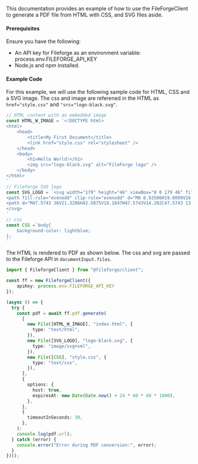 This documentation provides an example of how to use the FileForgeClient to generate a PDF file from HTML with CSS, and SVG files aside.

#### Prerequisites

Ensure you have the following:

- An API key for Fileforge as an environment variable: process.env.FILEFORGE_API_KEY
- Node.js and npm installed.

#### Example Code

For this  example, we will use the following sample code for HTML, CSS and a SVG image.
The css and image are referened in the HTML as `href="style.css"` and `"src="logo-black.svg"`.

```typescript
// HTML content with an embedded image
const HTML_W_IMAGE = `<!DOCTYPE html>
<html>
    <head>
        <title>My First Document</title>
        <link href="style.css" rel="stylesheet" />
    </head>
    <body>
        <h1>Hello World!</h1>
        <img src="logo-black.svg" alt="FileForge logo" />
    </body>
</html>
`
// Fileforge SVG logo
const SVG_LOGO = `<svg width="179" height="46" viewBox="0 0 179 46" fill="none" xmlns="http://www.w3.org/2000/svg">
<path fill-rule="evenodd" clip-rule="evenodd" d="M0 6.93506H19.0099V16.1581H9.78689V19.4892H22.341V6.93506H32.13V39.0651H0V6.93506ZM13.1059 39.0631V29.84H22.329V26.509H9.77488V39.0631H13.1059Z" fill="black"/>
<path d="M47.5743 36V21.3286H42.5875V18.1847H47.5743V14.282C47.5743 13.1979 47.8996 12.3306 48.55 11.6801C49.2005 11.0297 50.0678 10.7044 51.1519 10.7044H55.4882V13.8483H52.3444C51.6457 13.8483 51.2964 14.2097 51.2964 14.9324V18.1847H59.2826V21.3286H51.2964V36H47.5743ZM59.2826 36V18.1847H63.0046V36H59.2826ZM61.1617 15.872C60.4389 15.872 59.8246 15.6431 59.3187 15.1854C58.8369 14.7035 58.596 14.0892 58.596 13.3424C58.596 12.5715 58.8369 11.9572 59.3187 11.4994C59.8246 11.0417 60.4389 10.8128 61.1617 10.8128C61.8844 10.8128 62.4867 11.0417 62.9685 11.4994C63.4744 11.9572 63.7274 12.5715 63.7274 13.3424C63.7274 14.0892 63.4744 14.7035 62.9685 15.1854C62.4867 15.6431 61.8844 15.872 61.1617 15.872ZM66.6894 36V10.7044H70.4115V36H66.6894ZM82.2953 36.5059C80.4885 36.5059 78.9105 36.1325 77.5614 35.3857C76.2123 34.6148 75.1523 33.5427 74.3814 32.1695C73.6346 30.7722 73.2612 29.1582 73.2612 27.3272V26.8936C73.2612 25.0386 73.6346 23.4245 74.3814 22.0513C75.1283 20.654 76.1642 19.582 77.4892 18.8352C78.8383 18.0642 80.3921 17.6788 82.1508 17.6788C83.8612 17.6788 85.3549 18.0642 86.6317 18.8352C87.9326 19.582 88.9444 20.6299 89.6672 21.979C90.3899 23.3281 90.7513 24.9061 90.7513 26.7129V28.1222H77.0555C77.1037 29.6882 77.6217 30.9409 78.6094 31.8804C79.6212 32.7959 80.874 33.2536 82.3676 33.2536C83.7649 33.2536 84.8128 32.9404 85.5115 32.3141C86.2342 31.6877 86.7883 30.965 87.1738 30.1459L90.2454 31.7359C89.9081 32.4104 89.4142 33.1211 88.7638 33.8679C88.1374 34.6148 87.3063 35.2411 86.2703 35.747C85.2344 36.253 83.9094 36.5059 82.2953 36.5059ZM77.0917 25.2675H86.9569C86.8606 23.9184 86.3788 22.8704 85.5115 22.1236C84.6442 21.3527 83.5119 20.9672 82.1146 20.9672C80.7174 20.9672 79.573 21.3527 78.6817 22.1236C77.8144 22.8704 77.2844 23.9184 77.0917 25.2675ZM95.9705 36V21.3286H90.9836V18.1847H95.9705V14.282C95.9705 13.1979 96.2957 12.3306 96.9461 11.6801C97.5966 11.0297 98.4639 10.7044 99.548 10.7044H104.137V13.8483H100.74C100.042 13.8483 99.6925 14.2097 99.6925 14.9324V18.1847H104.824V21.3286H99.6925V36H95.9705ZM114.434 36.5059C112.652 36.5059 111.062 36.1445 109.664 35.4218C108.291 34.675 107.207 33.615 106.412 32.2418C105.617 30.8686 105.219 29.2425 105.219 27.3634V26.8213C105.219 24.9422 105.617 23.3281 106.412 21.979C107.207 20.6058 108.291 19.5458 109.664 18.799C111.062 18.0522 112.652 17.6788 114.434 17.6788C116.217 17.6788 117.807 18.0522 119.204 18.799C120.602 19.5458 121.698 20.6058 122.493 21.979C123.288 23.3281 123.685 24.9422 123.685 26.8213V27.3634C123.685 29.2425 123.288 30.8686 122.493 32.2418C121.698 33.615 120.602 34.675 119.204 35.4218C117.807 36.1445 116.217 36.5059 114.434 36.5059ZM114.434 33.1814C116.072 33.1814 117.397 32.6634 118.409 31.6275C119.445 30.5675 119.963 29.11 119.963 27.255V26.9297C119.963 25.0747 119.457 23.6293 118.445 22.5934C117.434 21.5333 116.097 21.0033 114.434 21.0033C112.82 21.0033 111.495 21.5333 110.459 22.5934C109.447 23.6293 108.941 25.0747 108.941 26.9297V27.255C108.941 29.11 109.447 30.5675 110.459 31.6275C111.495 32.6634 112.82 33.1814 114.434 33.1814ZM126.512 36V18.1847H130.162V20.2806H130.74C131.029 19.5338 131.487 18.9917 132.113 18.6545C132.764 18.2931 133.559 18.1124 134.498 18.1124H136.631V21.4731H134.354C133.149 21.4731 132.162 21.8104 131.391 22.4849C130.62 23.1354 130.234 24.1472 130.234 25.5204V36H126.512ZM137.178 27.1827V26.6406C137.178 24.7615 137.551 23.1595 138.298 21.8345C139.069 20.5095 140.081 19.4856 141.333 18.7629C142.586 18.0401 143.959 17.6788 145.453 17.6788C147.187 17.6788 148.512 18.004 149.428 18.6545C150.367 19.3049 151.054 20.0036 151.488 20.7504H152.066V18.1847H155.68V39.6498C155.68 40.7339 155.354 41.6012 154.704 42.2516C154.078 42.9021 153.21 43.2273 152.102 43.2273H140.105V39.975H150.946C151.644 39.975 151.994 39.6137 151.994 38.8909V33.2175H151.415C151.15 33.6511 150.777 34.0968 150.295 34.5545C149.813 35.0123 149.175 35.3857 148.38 35.6748C147.609 35.9639 146.633 36.1084 145.453 36.1084C143.959 36.1084 142.574 35.7591 141.297 35.0605C140.044 34.3377 139.045 33.3139 138.298 31.9888C137.551 30.6397 137.178 29.0377 137.178 27.1827ZM146.465 32.8561C148.079 32.8561 149.404 32.3502 150.44 31.3384C151.5 30.3025 152.03 28.8811 152.03 27.0743V26.7491C152.03 24.894 151.512 23.4727 150.476 22.4849C149.44 21.4731 148.103 20.9672 146.465 20.9672C144.875 20.9672 143.55 21.4731 142.49 22.4849C141.454 23.4727 140.936 24.894 140.936 26.7491V27.0743C140.936 28.8811 141.454 30.3025 142.49 31.3384C143.55 32.3502 144.875 32.8561 146.465 32.8561ZM167.52 36.5059C165.713 36.5059 164.135 36.1325 162.786 35.3857C161.437 34.6148 160.377 33.5427 159.606 32.1695C158.859 30.7722 158.486 29.1582 158.486 27.3272V26.8936C158.486 25.0386 158.859 23.4245 159.606 22.0513C160.353 20.654 161.388 19.582 162.713 18.8352C164.063 18.0642 165.616 17.6788 167.375 17.6788C169.086 17.6788 170.579 18.0642 171.856 18.8352C173.157 19.582 174.169 20.6299 174.891 21.979C175.614 23.3281 175.976 24.9061 175.976 26.7129V28.1222H162.28C162.328 29.6882 162.846 30.9409 163.834 31.8804C164.846 32.7959 166.098 33.2536 167.592 33.2536C168.989 33.2536 170.037 32.9404 170.736 32.3141C171.459 31.6877 172.013 30.965 172.398 30.1459L175.47 31.7359C175.132 32.4104 174.639 33.1211 173.988 33.8679C173.362 34.6148 172.531 35.2411 171.495 35.747C170.459 36.253 169.134 36.5059 167.52 36.5059ZM162.316 25.2675H172.181C172.085 23.9184 171.603 22.8704 170.736 22.1236C169.869 21.3527 168.736 20.9672 167.339 20.9672C165.942 20.9672 164.797 21.3527 163.906 22.1236C163.039 22.8704 162.509 23.9184 162.316 25.2675Z" fill="black"/>
</svg>
`
// css
const CSS =`body{
    background-color: lightblue;
};
`
```

The HTML is rendered to PDF as shown below.
The css and svg are passed to the Fileforge API in `documentInput.files`.

```typescript
import { FileforgeClient } from "@fileforge/client";

const ff = new FileforgeClient({
    apiKey: process.env.FILEFORGE_API_KEY
});

(async () => {
  try {
    const pdf = await ff.pdf.generate(
      [
        new File([HTML_W_IMAGE], "index.html", {
          type: "text/html",
        }),
        new File([SVG_LOGO], "logo-black.svg", {
          type: "image/svg+xml",
        }),
        new File([CSS], "style.css", {
          type: "text/css",
        }),
      ],
      {
        options: {
          host: true,
          expiresAt: new Date(Date.now() + 24 * 60 * 60 * 1000),
        },
      },
      {
        timeoutInSeconds: 30,
      },
    );
    console.log(pdf.url);
  } catch (error) {
    console.error("Error during PDF conversion:", error);
  }
})();
```